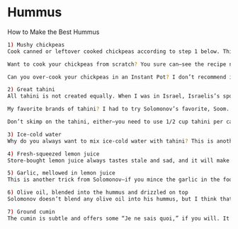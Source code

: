 # Hummus

How to Make the Best Hummus

```bash
1) Mushy chickpeas
Cook canned or leftover cooked chickpeas according to step 1 below. This only adds 20 minutes to your hummus-making time, and it’s my number one tip for making perfect hummus at home.

Want to cook your chickpeas from scratch? You sure can—see the recipe notes.

Can you over-cook your chickpeas in an Instant Pot? I don’t recommend it—you’ll end up with a mess of chickpea mash clogging your vent and a puddle of chickpea cooking water surrounding your Instant Pot. I speak from experience.

2) Great tahini
All tahini is not created equally. When I was in Israel, Israelis’s spoke of tahini, or “t’hina,” with reverence. I learned that the best tahini comes from Ethiopia. Store-bought tahini in the U.S. varies widely in flavor, with some of them so bad that they’ve ruined my hummus.

My favorite brands of tahini? I had to try Solomonov’s favorite, Soom. I found it on Amazon (affiliate link) and I have to say that it is worth it. Second favorite? Trader Joe’s organic tahini, which is made from Ethiopian sesame seeds like Soom’s. Whole Foods 365 used to be my go-to, but I encountered a few bad jars that tasted so bad, I’m afraid to try again.

Don’t skimp on the tahini, either—you need to use 1/2 cup tahini per can of chickpeas for rich and irresistible hummus. I once toured an enormous hummus production facility and learned that they often reduce the cost of producing store-bought hummus by using less tahini. Sneaky!

3) Ice-cold water
Why do you always want to mix ice-cold water with tahini? This is another trick that I learned on my trip. I can’t find a scientific explanation, but it seems to help make the hummus light and fluffy, and lightens the color of the tahini to a pale ivory color.

4) Fresh-squeezed lemon juice
Store-bought lemon juice always tastes stale and sad, and it will make your hummus taste stale and sad. Buy lemons and your humus will taste fresh and delicious. I almost always add another tablespoon of lemon juice to my hummus for extra flavor before I plate it, but I’ll leave the tang factor up to you.

5) Garlic, mellowed in lemon juice
This is another trick from Solomonov—if you mince the garlic in the food processor or blender with the lemon juice and let that mixture rest for a few minutes, the garlic will lose its harsh, raw bite and mellow out. I tried it before and after, and he’s right! Here’s Serious Eats’ scientific explanation for why this works.

6) Olive oil, blended into the hummus and drizzled on top
Solomonov doesn’t blend any olive oil into his hummus, but I think that one tablespoon makes the hummus taste even more luxurious and creamy. I recommend it!

7) Ground cumin
The cumin is subtle and offers some “Je ne sais quoi,” if you will. It’s a common ingredient in plain hummus recipes, and makes the hummus taste a little more special.
```
